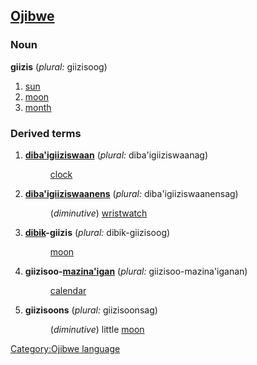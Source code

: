 ==[[Ojibwe]]==
===Noun===
'''giizis''' (''plural:'' giizisoog)

# [[sun]]
# [[moon]]
# [[month]]

===Derived terms===
#'''[[diba'ige|diba'i]]giiziswaan''' (''plural:'' diba'igiiziswaanag)
#:[[clock]]
#'''[[diba'ige|diba'i]]giiziswaanens''' (''plural:'' diba'igiiziswaanensag)
#:(''diminutive'') [[wristwatch]]
#'''[[dibikad|dibik]]-giizis''' (''plural:'' dibik-giizisoog)
#:[[moon]]
#'''giizisoo-[[mazina'igan]]''' (''plural:'' giizisoo-mazina'iganan)
#:[[calendar]]
#'''giizisoons''' (''plural:'' giizisoonsag)
#:(''diminutive'') little [[moon]]

[[Category:Ojibwe language]]